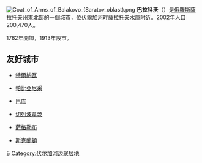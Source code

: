 {{Unreferenced|time=2019-01-22T04:04:49+00:00}}
{{Coord|52|2|N|47|47|E|type:city|display=title}}
[[File:Coat_of_Arms_of_Balakovo_(Saratov_oblast).png|right]]
'''巴拉科沃'''（{{lang-ru|Балако́во}}）是[[俄羅斯|俄羅斯]][[薩拉托夫州|薩拉托夫州]]東北部的一個城市，位[[伏爾加河|伏爾加河]]畔[[薩拉托夫水庫|薩拉托夫水庫]]附近。2002年人口200,470人。

1762年開埠，1913年設市。

==友好城市==
* {{SVK}}[[特爾納瓦|特爾納瓦]]
* {{POL}}[[帕比亞尼采|帕比亞尼采]]
* {{AZE}}[[巴库|巴库]]
* {{RUS}}[[切列波韋茨|切列波韋茨]]
* {{HRV}}[[萨格勒布|萨格勒布]]
* {{USA}}[[斯克蘭頓_(賓夕法尼亞州)|斯克蘭頓]] 

{{薩拉托夫州城市}}
{{Authority control}}
[[Category:薩拉托夫州城市|Б]]
[[Category:伏尔加河边聚居地|Category:伏尔加河边聚居地]]